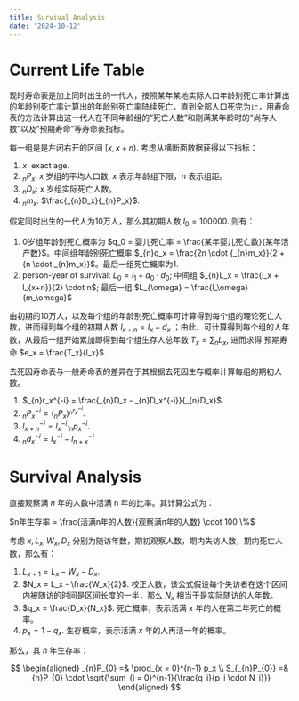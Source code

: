 ```yaml
---
title: Survival Analysis
date: '2024-10-12'
---
```


# Current Life Table

现时寿命表是加上同时出生的一代人，按照某年某地实际人口年龄别死亡率计算出的年龄别死亡率计算出的年龄别死亡率陆续死亡，直到全部人口死完为止，用寿命表的方法计算出这一代人在不同年龄组的“死亡人数”和刚满某年龄时的“尚存人数”以及“预期寿命”等寿命表指标。

每一组是是左闭右开的区间 $[x, x + n)$. 考虑从横断面数据获得以下指标：

1. $x$: exact age.
2. $_{n}P_x$: $x$ 岁组的平均人口数, $x$ 表示年龄组下限，$n$ 表示组距。
3. $_{n}D_x$: $x$ 岁组实际死亡人数。
4. $_{n}m_x$: $\frac{_{n}D_x}{_{n}P_x}$.


假定同时出生的一代人为10万人，那么其初期人数 $l_0 = 100000$. 则有：

1. 0岁组年龄别死亡概率为 $q_0 = 婴儿死亡率 = \frac{某年婴儿死亡数}{某年活产数}$。中间组年龄别死亡概率 $_{n}q_x = \frac{2n \cdot {_{n}m_x}}{2 + {n \cdot _{n}m_x}}$。最后一组死亡概率为1.
2. person-year of survival: $L_0 = l_1 + a_0 \cdot d_0$; 中间组 $_{n}L_x = \frac{l_x + l_{x+n}}{2} \cdot n$; 最后一组 $L_{\omega} = \frac{l_\omega}{m_\omega}$

由初期的10万人，以及每个组的年龄别死亡概率可计算得到每个组的理论死亡人数，进而得到每个组的初期人数 $l_{x+n} = l_x - d_x$ ；由此，可计算得到每个组的人年数，从最后一组开始累加即得到每个组生存人总年数 $T_x = \sum{_{n}L_x}$,  进而求得 预期寿命 $e_x = \frac{T_x}{l_x}$.

去死因寿命表与一般寿命表的差异在于其根据去死因生存概率计算每组的期初人数。

1. $_{n}r_x^{-i} = \frac{_{n}D_x - _{n}D_x^{-i}}{_{n}D_x}$.
2. $_{n}P_x^{-i} = (_{n}P_x)^{_{n}r_{x}^{-i}}$.
3. $l_{x + n}^{-i} = l_x^{-i} \cdot _{n}p_{x}^{-i}$.
4. $_{n}d_{x}^{-i} = l_x^{-i} - l_{n+x}^{-i}$

# Survival Analysis

直接观察满 $n$ 年的人数中活满 n 年的比率。其计算公式为：

$n年生存率 = \frac{活满n年的人数}{观察满n年的人数} \cdot 100 \%$

考虑 $x, L_x, W_x, D_x$ 分别为随访年数，期初观察人数，期内失访人数，期内死亡人数，那么有：


1. $L_{x + 1} = L_x - W_x - D_x$.
1. $N_x = L_x - \frac{W_x}{2}$. 校正人数，该公式假设每个失访者在这个区间内被随访的时间是区间长度的一半，那么 $N_x$ 相当于是实际随访的人年数。
2. $q_x = \frac{D_x}{N_x}$. 死亡概率，表示活满 $x$ 年的人在第二年死亡的概率。
3. $p_x = 1 - q_x$. 生存概率，表示活满 $x$ 年的人再活一年的概率。

那么，其 $n$ 年生存率：

$$
\begin{aligned}
_{n}P_{0} =& \prod_{x = 0}^{n-1} p_x \\
S_{_{n}P_{0}} =& _{n}P_{0} \cdot \sqrt{\sum_{i = 0}^{n-1}{\frac{q_i}{p_i \cdot N_i}}}
\end{aligned}
$$



